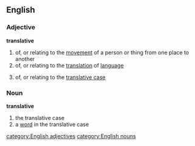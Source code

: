 ==English==
===Adjective===
'''translative'''
# of, or relating to the [[movement]] of a person or thing from one place to another
# of, or relating to the [[translation]] of [[language]]
#{{linguistics}} of, or relating to the [[translative case]]
===Noun===
'''translative'''
# the translative case
# a [[word]] in the translative case
[[category:English adjectives]]
[[category:English nouns]]